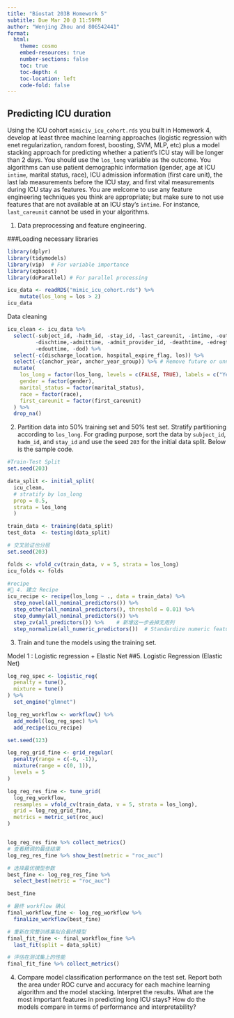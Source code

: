 ```yaml
---
title: "Biostat 203B Homework 5"
subtitle: Due Mar 20 @ 11:59PM
author: "Wenjing Zhou and 806542441"
format:
  html:
    theme: cosmo
    embed-resources: true
    number-sections: false
    toc: true
    toc-depth: 4
    toc-location: left
    code-fold: false
---
```


## Predicting ICU duration

Using the ICU cohort `mimiciv_icu_cohort.rds` you built in Homework 4, develop at least three machine learning approaches (logistic regression with enet regularization, random forest, boosting, SVM, MLP, etc) plus a model stacking approach for predicting whether a patient's ICU stay will be longer than 2 days. You should use the `los_long` variable as the outcome. You algorithms can use patient demographic information (gender, age at ICU `intime`, marital status, race), ICU admission information (first care unit), the last lab measurements before the ICU stay, and first vital measurements during ICU stay as features. You are welcome to use any feature engineering techniques you think are appropriate; but make sure to not use features that are not available at an ICU stay's `intime`. For instance, `last_careunit` cannot be used in your algorithms. 

1. Data preprocessing and feature engineering.

###Loading necessary libraries

```r
library(dplyr)
library(tidymodels)
library(vip)  # For variable importance
library(xgboost)
library(doParallel) # For parallel processing
```

```r
icu_data <- readRDS("mimic_icu_cohort.rds") %>%
    mutate(los_long = los > 2)
icu_data
```


Data cleaning

```r
icu_clean <- icu_data %>%
  select(-subject_id, -hadm_id, -stay_id, -last_careunit, -intime, -outtime, 
         -dischtime,-admittime, -admit_provider_id, -deathtime, -edregtime, 
         -edouttime, -dod) %>%
  select(-c(discharge_location, hospital_expire_flag, los)) %>%
  select(-c(anchor_year, anchor_year_group)) %>% # Remove future or unnecessary info
  mutate(
    los_long = factor(los_long, levels = c(FALSE, TRUE), labels = c("Yes", "No")),
    gender = factor(gender),
    marital_status = factor(marital_status),
    race = factor(race),
    first_careunit = factor(first_careunit)
  ) %>%
  drop_na()
```

2. Partition data into 50% training set and 50% test set. Stratify partitioning according to `los_long`. For grading purpose, sort the data by `subject_id`, `hadm_id`, and `stay_id` and use the seed `203` for the initial data split. Below is the sample code.
```r
#Train-Test Split
set.seed(203)

data_split <- initial_split(
  icu_clean, 
  # stratify by los_long                          
  prop = 0.5, 
  strata = los_long
  )

train_data <- training(data_split)
test_data  <- testing(data_split)
```

```r
# 交叉验证也分层
set.seed(203)

folds <- vfold_cv(train_data, v = 5, strata = los_long)
icu_folds <- folds
```

```r
#recipe
#📌 4. 建立 Recipe
icu_recipe <- recipe(los_long ~ ., data = train_data) %>%
  step_novel(all_nominal_predictors()) %>%
  step_other(all_nominal_predictors(), threshold = 0.01) %>%
  step_dummy(all_nominal_predictors()) %>%
  step_zv(all_predictors()) %>%    # 新增这一步去掉无用列
  step_normalize(all_numeric_predictors())  # Standardize numeric features
```

3. Train and tune the models using the training set.

Model 1 : Logistic regression + Elastic Net
##5. Logistic Regression (Elastic Net)

```r
log_reg_spec <- logistic_reg(
  penalty = tune(),
  mixture = tune()
) %>%
  set_engine("glmnet")

log_reg_workflow <- workflow() %>%
  add_model(log_reg_spec) %>%
  add_recipe(icu_recipe)

set.seed(123)

log_reg_grid_fine <- grid_regular(
  penalty(range = c(-6, -1)),  
  mixture(range = c(0, 1)),  
  levels = 5
)

log_reg_res_fine <- tune_grid(
  log_reg_workflow,
  resamples = vfold_cv(train_data, v = 5, strata = los_long),
  grid = log_reg_grid_fine,
  metrics = metric_set(roc_auc)
)


log_reg_res_fine %>% collect_metrics()
# 查看精调的最佳结果
log_reg_res_fine %>% show_best(metric = "roc_auc")
```

```r
# 选择最优模型参数
best_fine <- log_reg_res_fine %>% 
  select_best(metric = "roc_auc")

best_fine
```
```r

# 最终 workflow 确认
final_workflow_fine <- log_reg_workflow %>% 
  finalize_workflow(best_fine)

# 重新在完整训练集拟合最终模型
final_fit_fine <- final_workflow_fine %>% 
  last_fit(split = data_split)

# 评估在测试集上的性能
final_fit_fine %>% collect_metrics()

```



4. Compare model classification performance on the test set. Report both the area under ROC curve and accuracy for each machine learning algorithm and the model stacking. Interpret the results. What are the most important features in predicting long ICU stays? How do the models compare in terms of performance and interpretability?
